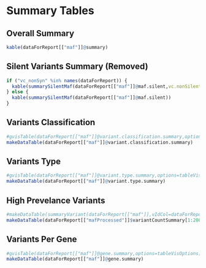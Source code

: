 
# Summary Tables
## Overall Summary
```r
kable(dataForReport[["maf"]]@summary)
```

## Silent Variants Summary (Removed)
```r
if ("vc_nonSyn" %in% names(dataForReport)) {
  kable(summarySilentMaf(dataForReport[["maf"]]@maf.silent,vc.nonSilent=dataForReport[["vc_nonSyn"]]))
} else {
  kable(summarySilentMaf(dataForReport[["maf"]]@maf.silent))
}

```

## Variants Classification
```r
#gvisTable(dataForReport[["maf"]]@variant.classification.summary,options=tableVisOptions)
makeDataTable(dataForReport[["maf"]]@variant.classification.summary)
```

## Variants Type
```r
#gvisTable(dataForReport[["maf"]]@variant.type.summary,options=tableVisOptions)
makeDataTable(dataForReport[["maf"]]@variant.type.summary)
```

## High Prevelance Variants
```r
#makeDataTable(summaryVariant(dataForReport[["maf"]],vIdCol=dataForReport[["vIdCol"]])[1:200,])
makeDataTable(dataForReport[["mafProcessed"]]$variantCountSummary[1:200,])
```

## Variants Per Gene
```r
#gvisTable(dataForReport[["maf"]]@gene.summary,options=tableVisOptions)
makeDataTable(dataForReport[["maf"]]@gene.summary)
```


